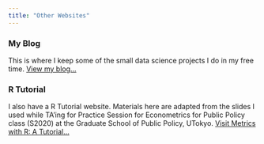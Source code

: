 ```yaml
---
title: "Other Websites"
---
```


### My Blog
This is where I keep some of the small data science projects I do in my free time. [View my blog...](https://s-saisw.github.io/blog/)

### R Tutorial
I also have a R Tutorial website. Materials here are adapted from the slides I used while TA’ing for Practice Session for Econometrics for Public Policy class (S2020) at the Graduate School of Public Policy, UTokyo. [Visit Metrics with R: A Tutorial...](https://s-saisw.github.io/rtutorial/)
